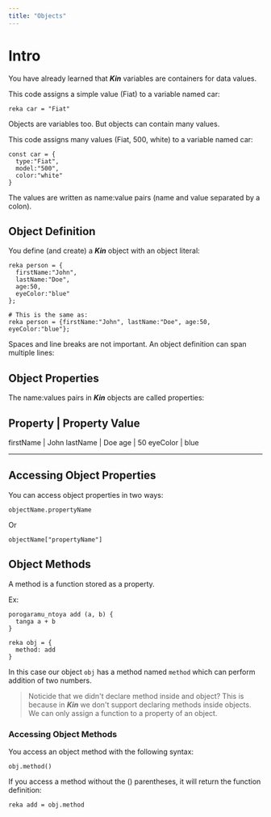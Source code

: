 ```yaml
---
title: "Objects"
---
```


# Intro

You have already learned that **_Kin_** variables are containers for data values.

This code assigns a simple value (Fiat) to a variable named car:

```Kin
reka car = "Fiat"
```

Objects are variables too. But objects can contain many values.

This code assigns many values (Fiat, 500, white) to a variable named car:

```Kin
const car = {
  type:"Fiat",
  model:"500",
  color:"white"
}
```

The values are written as name:value pairs (name and value separated by a colon).

## Object Definition

You define (and create) a **_Kin_** object with an object literal:

```Kin
reka person = {
  firstName:"John",
  lastName:"Doe",
  age:50,
  eyeColor:"blue"
};

# This is the same as:
reka person = {firstName:"John", lastName:"Doe", age:50, eyeColor:"blue"};
```

Spaces and line breaks are not important. An object definition can span multiple lines:

## Object Properties

The name:values pairs in **_Kin_** objects are called properties:

## Property | Property Value

firstName | John
lastName | Doe
age | 50
eyeColor | blue

---

## Accessing Object Properties

You can access object properties in two ways:

```Kin
objectName.propertyName
```

Or

```Kin
objectName["propertyName"]
```

## Object Methods

A method is a function stored as a property.

Ex:

```Kin
porogaramu_ntoya add (a, b) {
  tanga a + b
}

reka obj = {
  method: add
}
```

In this case our object `obj` has a method named `method` which can perform addition of two numbers.

> Noticide that we didn't declare method inside and object? This is because in **_Kin_** we don't support declaring methods inside objects. We can only assign a function to a property of an object.

### Accessing Object Methods

You access an object method with the following syntax:

```Kin
obj.method()
```

If you access a method without the () parentheses, it will return the function definition:

```Kin
reka add = obj.method
```
